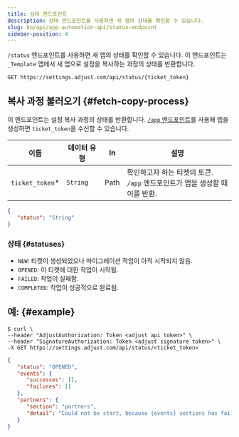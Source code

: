 ```yaml
---
title: 상태 엔드포인트
description: 상태 엔드포인트를 사용하면 새 앱의 상태를 확인할 수 있습니다.
slug: ko/api/app-automation-api/status-endpoint
sidebar-position: 4
---
```


`/status` 엔드포인트를 사용하면 새 앱의 상태를 확인할 수 있습니다. 이 엔드포인트는 `_Template` 앱에서 새 앱으로 설정을 복사하는 과정의 상태를 반환합니다.

<CodeBlock title="엔드포인트" highlight="/status, {ticket_token}">

```http
GET https://settings.adjust.com/api/status/{ticket_token}
```

</CodeBlock>

## 복사 과정 불러오기 {#fetch-copy-process}

이 엔드포인트는 설정 복사 과정의 상태를 반환합니다. [`/app` 엔드포인트](/ko/api/app-automation-api/app-endpoint)를 사용해 앱을 생성하면 `ticket_token`을 수신할 수 있습니다.

| 이름             | 데이터 유형 | In   | 설명                                                                             |
| ---------------- | ----------- | ---- | -------------------------------------------------------------------------------- |
| `ticket_token`\* | `String`    | Path | 확인하고자 하는 티켓의 토큰. <br />`/app` 엔드포인트가 앱을 생성할 때 이를 반환. |

```json
{
   "status": "String"
}
```

### 상태 {#statuses}

-  `NEW`: 티켓이 생성되었으나 마이그레이션 작업이 아직 시작되지 않음.
-  `OPENED`: 이 티켓에 대한 작업이 시작됨.
-  `FAILED`: 작업이 실패함.
-  `COMPLETED`: 작업이 성공적으로 완료됨.

## 예: {#example}

<CodeBlock title="cURL" highlight="<ticket_token>">

```console
$ curl \
--header "AdjustAuthorization: Token <adjust api token>" \
--header "SignatureAuthorization: Token <adjust signature token>" \
-X GET https://settings.adjust.com/api/status/<ticket_token>
```

</CodeBlock>
<CodeBlock title="성공적인 응답">

```json
{
   "status": "OPENED",
   "events": {
      "successes": [],
      "failures": []
   },
   "partners": {
      "section": "partners",
      "detail": "Could not be start, because {events} sections has failed"
   }
}
```

</CodeBlock>
